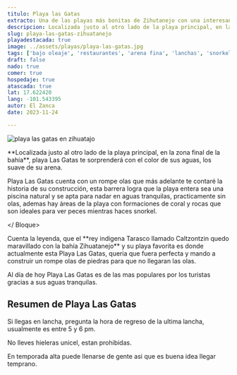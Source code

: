 ```yaml
---
titulo: Playa las Gatas
extracto: Una de las playas más bonitas de Zihutanejo con una interesante historia en su rompe olas.
descripcion: Localizada justo al otro lado de la playa principal, en la zona final de la bahía, playa Las Gatas te sorprenderá con el color de sus aguas, los suave de su arena.
slug: playa-las-gatas-zihuatanejo
playadestacada: true
image: ../assets/playas/playa-las-gatas.jpg
tags: ['bajo oleaje', 'restaurantes', 'arena fina', 'lanchas', 'snorkel']
draft: false
nado: true
comer: true
hospedaje: true
atascada: true
lat: 17.622420
lang: -101.543395
autor: El Zanca
date: 2023-11-24

---
```



<Bloque clase="intro-playa">


![playa las gatas en zihuatajo](/playa-las-gatas-ico.svg)


<div>
**Localizada justo al otro lado de la playa principal, en la zona final de la bahía**, playa Las Gatas te sorprenderá con el color de sus aguas, los suave de su arena.

Playa Las Gatas cuenta con un rompe olas que más adelante te contaré la historia de su construcción, esta barrera logra que la playa entera sea una piscina natural y se apta para nadar en aguas tranquilas, practicamente sin olas, ademas hay áreas de la playa con formaciones de coral y rocas que son ideales para ver peces mientras haces snorkel.
</div>

</ Bloque>

<Bloque clase='grid contenido zigzag'> 
<RecuadroZig  media="../assets/playas/isla-de-ixtapa.jpg" titulo="Sin Olas" descripcion="<b>Famosa por ser ideal para nadar</b> gracias a su antiguo rompeolas hecho por un antiguo rey prehispanico" iconoUrl = "/icono-camara.svg"> </RecuadroZig>
<RecuadroZig  media="../assets/playas/playa-las-gatas.jpg" titulo="Ideal para nadar" descripcion="Echale un breve vistazo con el video" iconoUrl = "/icono-video.svg"> </RecuadroZig>
</Bloque>


<Bloque clase='grid pantalla-izq fondo-50'> 
<Resalte encabezado="La historia del rompeolas" media='../assets/playas/isla-de-ixtapa.jpg'>
Cuenta la leyenda, que el **rey indigena Tarasco llamado Caltzontzin quedo maravillado con la bahía Zihuatanejo** y su playa favorita es donde actualmente esta Playa Las Gatas, queria que fuera perfecta y mando a construir un rompe olas de piedras para que no llegaran las olas.

Al día de hoy Playa Las Gatas es de las mas populares por los turistas gracias a sus aguas tranquilas.
</Resalte>
</Bloque>


<Bloque clase="grid pantalla fondo-fondo">
<Bloque clase="grid contenido">
<Bloque clase="cartasiconos">

<h2>Resumen de Playa Las Gatas</h2>

<Cartaiconos icono="/icono-corazon-fav.svg" encabezado="ideal para nadar" />
<Cartaiconos icono="/icono-corazon-fav.svg" encabezado="ideal para nadar" />
<Cartaiconos icono="/icono-corazon-fav.svg" encabezado="ideal para nadar" />
<Cartaiconos icono="/icono-corazon-fav.svg" encabezado="ideal para nadar" />

</Bloque>
</Bloque>
</Bloque>

<Bloque>
<Mapa lat="17.622420" lang="-101.546180" encabezadotip="Tip:" >
Si llegas en lancha, pregunta la hora de regreso de la ultima lancha, usualmente es entre 5 y 6 pm.

No lleves hieleras unicel, estan prohibidas.

En temporada alta puede llenarse de gente asi que es buena idea llegar temprano.
</Mapa> 
</Bloque>